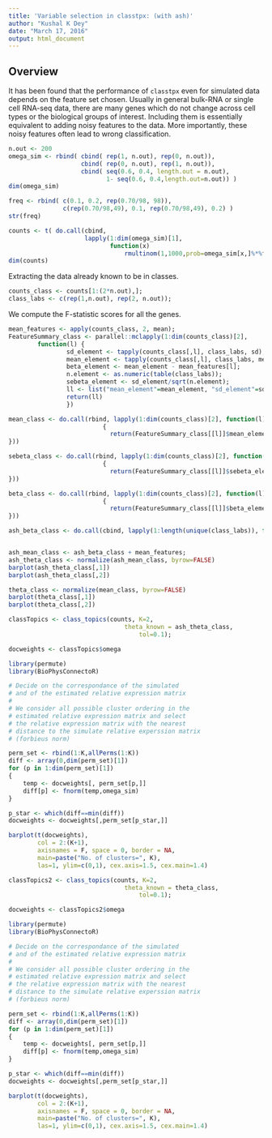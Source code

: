 ```yaml
---
title: 'Variable selection in classtpx: (with ash)'
author: "Kushal K Dey"
date: "March 17, 2016"
output: html_document
---
```


## Overview

It has been found that the performance of `classtpx` even for simulated data 
depends on the feature set chosen. Usually in general bulk-RNA or single cell 
RNA-seq data, there are many genes which do not change across cell types or 
the biological groups of interest. Including them is essentially equivalent to 
adding noisy features to the data. More importantly, these noisy features often
lead to wrong classification. 

```r
n.out <- 200
omega_sim <- rbind( cbind( rep(1, n.out), rep(0, n.out)), 
                    cbind( rep(0, n.out), rep(1, n.out)),
                    cbind( seq(0.6, 0.4, length.out = n.out), 
                           1- seq(0.6, 0.4,length.out=n.out)) )
dim(omega_sim)

freq <- rbind( c(0.1, 0.2, rep(0.70/98, 98)),
               c(rep(0.70/98,49), 0.1, rep(0.70/98,49), 0.2) )
str(freq)

counts <- t( do.call(cbind,
                     lapply(1:dim(omega_sim)[1], 
                            function(x) 
                                rmultinom(1,1000,prob=omega_sim[x,]%*%freq))))
dim(counts)
```

Extracting the data already known to be in classes.

```r
counts_class <- counts[1:(2*n.out),];
class_labs <- c(rep(1,n.out), rep(2, n.out));
```

We compute the F-statistic scores for all the genes.

```r
mean_features <- apply(counts_class, 2, mean);
FeatureSummary_class <- parallel::mclapply(1:dim(counts_class)[2], 
        function(l) {
                sd_element <- tapply(counts_class[,l], class_labs, sd);
                mean_element <- tapply(counts_class[,l], class_labs, mean);
                beta_element <- mean_element - mean_features[l];
                n.element <- as.numeric(table(class_labs));
                sebeta_element <- sd_element/sqrt(n.element);
                ll <- list("mean_element"=mean_element, "sd_element"=sd_element,                                                   "beta_element"=beta_element, "sebeta_element"=sebeta_element);
                return(ll)
                })

mean_class <- do.call(rbind, lapply(1:dim(counts_class)[2], function(l)
                          {
                            return(FeatureSummary_class[[l]]$mean_element)
}))

sebeta_class <- do.call(rbind, lapply(1:dim(counts_class)[2], function(l)
                          {
                            return(FeatureSummary_class[[l]]$sebeta_element)
}))

beta_class <- do.call(rbind, lapply(1:dim(counts_class)[2], function(l)
                          {
                            return(FeatureSummary_class[[l]]$beta_element)
}))

ash_beta_class <- do.call(cbind, lapply(1:length(unique(class_labs)), function(l) return(suppressWarnings(ashr::ash(beta_class[,l], sebeta_class[,l], mixcompdist="normal")$PosteriorMean))));


ash_mean_class <- ash_beta_class + mean_features;
ash_theta_class <- normalize(ash_mean_class, byrow=FALSE)
barplot(ash_theta_class[,1])
barplot(ash_theta_class[,2])

theta_class <- normalize(mean_class, byrow=FALSE)
barplot(theta_class[,1])
barplot(theta_class[,2])

```

```r
classTopics <- class_topics(counts, K=2, 
                                theta_known = ash_theta_class, 
                                    tol=0.1);

```

```r
docweights <- classTopics$omega

library(permute)
library(BioPhysConnectoR)

# Decide on the correspondance of the simulated
# and of the estimated relative expression matrix
# 
# We consider all possible cluster ordering in the 
# estimated relative expression matrix and select
# the relative expression matrix with the nearest
# distance to the simulate relative experssion matrix
# (forbieus norm)

perm_set <- rbind(1:K,allPerms(1:K))
diff <- array(0,dim(perm_set)[1]) 
for (p in 1:dim(perm_set)[1])
{
    temp <- docweights[, perm_set[p,]]
    diff[p] <- fnorm(temp,omega_sim)
}

p_star <- which(diff==min(diff))
docweights <- docweights[,perm_set[p_star,]]

barplot(t(docweights),
        col = 2:(K+1),
        axisnames = F, space = 0, border = NA, 
        main=paste("No. of clusters=", K),
        las=1, ylim=c(0,1), cex.axis=1.5, cex.main=1.4)

```


```r
classTopics2 <- class_topics(counts, K=2, 
                                theta_known = theta_class, 
                                    tol=0.1);

```

```r
docweights <- classTopics2$omega

library(permute)
library(BioPhysConnectoR)

# Decide on the correspondance of the simulated
# and of the estimated relative expression matrix
# 
# We consider all possible cluster ordering in the 
# estimated relative expression matrix and select
# the relative expression matrix with the nearest
# distance to the simulate relative experssion matrix
# (forbieus norm)

perm_set <- rbind(1:K,allPerms(1:K))
diff <- array(0,dim(perm_set)[1]) 
for (p in 1:dim(perm_set)[1])
{
    temp <- docweights[, perm_set[p,]]
    diff[p] <- fnorm(temp,omega_sim)
}

p_star <- which(diff==min(diff))
docweights <- docweights[,perm_set[p_star,]]

barplot(t(docweights),
        col = 2:(K+1),
        axisnames = F, space = 0, border = NA, 
        main=paste("No. of clusters=", K),
        las=1, ylim=c(0,1), cex.axis=1.5, cex.main=1.4)

```
